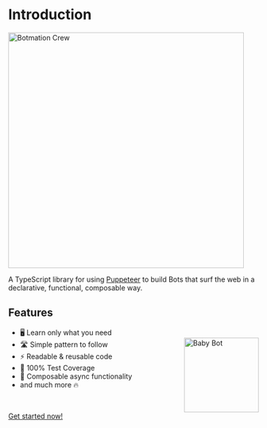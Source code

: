 # Introduction

<img src="https://raw.githubusercontent.com/mrWh1te/Botmation/master/assets/art/banner/1556x379v2.png" alt="Botmation Crew" width="474" />

A TypeScript library for using [Puppeteer](https://github.com/puppeteer/puppeteer) to build Bots that surf the web in a declarative, functional, composable way.

## Features

<img alt="Baby Bot" src="https://raw.githubusercontent.com/mrWh1te/Botmation/master/assets/art/baby_bot.PNG" width="150" align="right" style="position:relative;top:20px" />

- 🖥 Learn only what you need
- 🛣 Simple pattern to follow
- ⚡️ Readable & reusable code
- 🥇 100% Test Coverage
- 📱 Composable async functionality
- and much more 🔥

<br />

[Get started now!](/getting-started)
